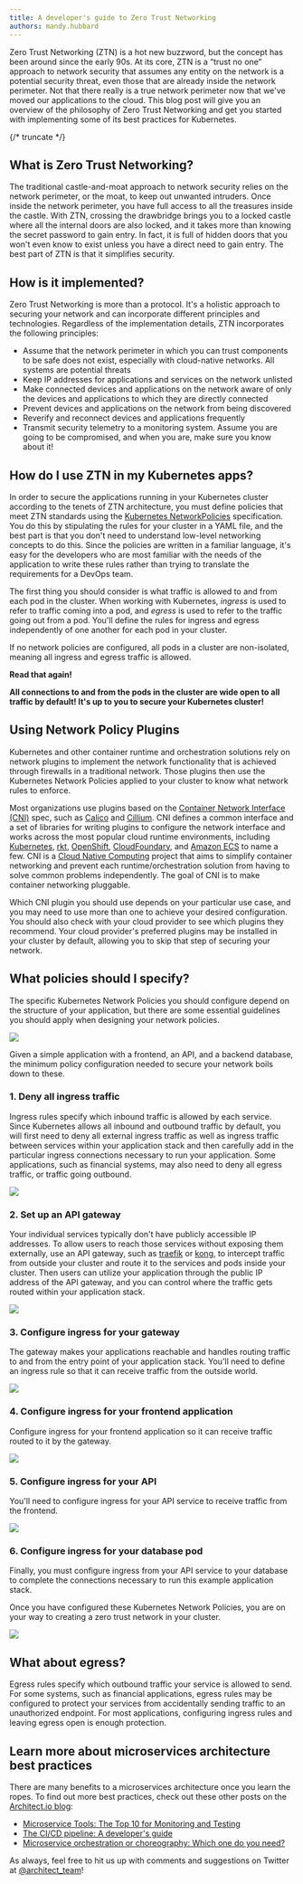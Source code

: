 ```yaml
---
title: A developer's guide to Zero Trust Networking
authors: mandy.hubbard
---
```


Zero Trust Networking (ZTN) is a hot new buzzword, but the concept has been around since the early
90s. At its core, ZTN is a “trust no one” approach to network security that assumes any entity on
the network is a potential security threat, even those that are already inside the network
perimeter. Not that there really is a true network perimeter now that we've moved our applications
to the cloud. This blog post will give you an overview of the philosophy of Zero Trust Networking
and get you started with implementing some of its best practices for Kubernetes.

{/* truncate */}

## What is Zero Trust Networking?

The traditional castle-and-moat approach to network security relies on the network perimeter, or the
moat, to keep out unwanted intruders. Once inside the network perimeter, you have full access to all
the treasures inside the castle. With ZTN, crossing the drawbridge brings you to a locked castle
where all the internal doors are also locked, and it takes more than knowing the secret password to
gain entry. In fact, it is full of hidden doors that you won't even know to exist unless you have a
direct need to gain entry. The best part of ZTN is that it simplifies security.

## How is it implemented?

Zero Trust Networking is more than a protocol. It's a holistic approach to securing your network and
can incorporate different principles and technologies. Regardless of the implementation details, ZTN
incorporates the following principles:

- Assume that the network perimeter in which you can trust components to be safe does not exist,
  especially with cloud-native networks. All systems are potential threats
- Keep IP addresses for applications and services on the network unlisted
- Make connected devices and applications on the network aware of only the devices and applications
  to which they are directly connected
- Prevent devices and applications on the network from being discovered
- Reverify and reconnect devices and applications frequently
- Transmit security telemetry to a monitoring system. Assume you are going to be compromised, and
  when you are, make sure you know about it!

## How do I use ZTN in my Kubernetes apps?

In order to secure the applications running in your Kubernetes cluster according to the tenets of
ZTN architecture, you must define policies that meet ZTN standards using the
[Kubernetes NetworkPolicies](https://kubernetes.io/docs/concepts/services-networking/network-policies/)
specification. You do this by stipulating the rules for your cluster in a YAML file, and the best
part is that you don't need to understand low-level networking concepts to do this. Since the
policies are written in a familiar language, it's easy for the developers who are most familiar with
the needs of the application to write these rules rather than trying to translate the requirements
for a DevOps team.

The first thing you should consider is what traffic is allowed to and from each pod in the cluster.
When working with Kubernetes, _ingress_ is used to refer to traffic coming into a pod, and _egress_
is used to refer to the traffic going out from a pod. You'll define the rules for ingress and egress
independently of one another for each pod in your cluster.

If no network policies are configured, all pods in a cluster are non-isolated, meaning all ingress
and egress traffic is allowed.

**Read that again!**

**All connections to and from the pods in the cluster are wide open to all traffic by default! It's
up to you to secure your Kubernetes cluster!**

## Using Network Policy Plugins

Kubernetes and other container runtime and orchestration solutions rely on network plugins to
implement the network functionality that is achieved through firewalls in a traditional network.
Those plugins then use the Kubernetes Network Policies applied to your cluster to know what network
rules to enforce.

Most organizations use plugins based on the
[Container Network Interface (CNI)](https://github.com/containernetworking/cni) spec, such as
[Calico](https://github.com/projectcalico/calico) and [Cillium](https://github.com/cilium/cilium).
CNI defines a common interface and a set of libraries for writing plugins to configure the network
interface and works across the most popular cloud runtime environments, including
[Kubernetes](https://kubernetes.io/),
[rkt](https://www.redhat.com/en/topics/containers/what-is-rkt),
[OpenShift](https://www.redhat.com/en/technologies/cloud-computing/openshift/container-platform),
[CloudFoundary](https://www.cloudfoundry.org/), and
[Amazon ECS](https://aws.amazon.com/pm/ecs/?trk=65b3aebb-5f34-47a9-85a4-c95ef4d9629b&sc_channel=ps&s_kwcid=AL!4422!3!547620651283!e!!g!!amazon%20ecs&ef_id=CjwKCAjwpqCZBhAbEiwAa7pXedlT_0I3b8K0IIv1lpq-2ug5ymuYZw1zASXkz7n0wa9jGlPB6-SXLRoCWvAQAvD_BwE:G:s&s_kwcid=AL!4422!3!547620651283!e!!g!!amazon%20ecs)
to name a few. CNI is a [Cloud Native Computing](https://www.cncf.io/) project that aims to simplify
container networking and prevent each runtime/orchestration solution from having to solve common
problems independently. The goal of CNI is to make container networking pluggable.

Which CNI plugin you should use depends on your particular use case, and you may need to use more
than one to achieve your desired configuration. You should also check with your cloud provider to
see which plugins they recommend. Your cloud provider's preferred plugins may be installed in your
cluster by default, allowing you to skip that step of securing your network.

## What policies should I specify?

The specific Kubernetes Network Policies you should configure depend on the structure of your
application, but there are some essential guidelines you should apply when designing your network
policies.

![](./ztn1-2.png)

Given a simple application with a frontend, an API, and a backend database, the minimum policy
configuration needed to secure your network boils down to these.

### 1. Deny all ingress traffic

Ingress rules specify which inbound traffic is allowed by each service. Since Kubernetes allows all
inbound and outbound traffic by default, you will first need to deny all external ingress traffic as
well as ingress traffic between services within your application stack and then carefully add in the
particular ingress connections necessary to run your application. Some applications, such as
financial systems, may also need to deny all egress traffic, or traffic going outbound.

![](./ztn2.png)

### 2. Set up an API gateway

Your individual services typically don't have publicly accessible IP addresses. To allow users to
reach those services without exposing them externally, use an API gateway, such as
[traefik](https://doc.traefik.io/traefik/providers/kubernetes-gateway/) or
[kong](https://docs.konghq.com/kubernetes-ingress-controller/latest/), to intercept traffic from
outside your cluster and route it to the services and pods inside your cluster. Then users can
utilize your application through the public IP address of the API gateway, and you can control where
the traffic gets routed within your application stack.

![](./ztn2-1.png)

### 3. Configure ingress for your gateway

The gateway makes your applications reachable and handles routing traffic to and from the entry
point of your application stack. You'll need to define an ingress rule so that it can receive
traffic from the outside world.

![](./ztn7.png)

### 4. Configure ingress for your frontend application

Configure ingress for your frontend application so it can receive traffic routed to it by the
gateway.

![](./ztn8.png)

### 5. Configure ingress for your API

You'll need to configure ingress for your API service to receive traffic from the frontend.

![](./ztn9.png)

### 6. Configure ingress for your database pod

Finally, you must configure ingress from your API service to your database to complete the
connections necessary to run this example application stack.

Once you have configured these Kubernetes Network Policies, you are on your way to creating a zero
trust network in your cluster.

![](./ztn10-1.png)

## What about egress?

Egress rules specify which outbound traffic your service is allowed to send. For some systems, such
as financial applications, egress rules may be configured to protect your services from accidentally
sending traffic to an unauthorized endpoint. For most applications, configuring ingress rules and
leaving egress open is enough protection.

## Learn more about microservices architecture best practices

There are many benefits to a microservices architecture once you learn the ropes. To find out more
best practices, check out these other posts on the [Architect.io blog](/blog/):

- [Microservice Tools: The Top 10 for Monitoring and Testing](/blog/2022/08/30/microservices-top-10-testing-monitoring/)
- [The CI/CD pipeline: A developer's guide](/blog/2022/10/24/cicd-pipeline-guide/)
- [Microservice orchestration or choreography: Which one do you need?](/blog/2022/06/30/microservices-orchestration-primer/)

As always, feel free to hit us up with comments and suggestions on Twitter at
[@architect_team](https://x.com/architect_team)!
